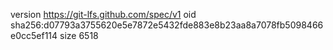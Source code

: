 version https://git-lfs.github.com/spec/v1
oid sha256:d07793a3755620e5e7872e5432fde883e8b23aa8a7078fb5098466e0cc5ef114
size 6518
